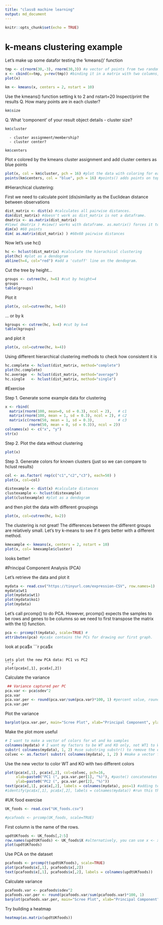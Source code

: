 ```yaml
---
title: "class8 machine learning"
output: md_document
---
```


```r
knitr::opts_chunk$set(echo = TRUE)
```

# k-means clustering example

Let's make up some datafor testing the 'kmeans()' function

```r
tmp <- c(rnorm(30,-3), rnorm(30,3)) #a vector of points from two random distributions
x <- cbind(x=tmp, y=rev(tmp)) #binding it in a matrix with two columns, one with tmp and one with the reverse of tmp
plot(x)
```

```r
km <- kmeans(x, centers = 2, nstart = 10)
```

Use the kmeans() function setting k to 2 and nstart=20
Inspect/print the results
Q. How many points are in each cluster?

```r
km$size
```

Q. What ‘component’ of your result object details
      - cluster size?
      
```r
km$cluster
```

      - cluster assignment/membership?
      - cluster center?

```r
km$centers
```


Plot x colored by the kmeans cluster assignment and
      add cluster centers as blue points

```r
plot(x, col = km$cluster, pch = 16) #plot the data with coloring for each cluster
points(km$centers, col = "blue", pch = 16) #points() adds points on top of the graph
```



#Hierarchical clustering:

First we need to calculate point (dis)similarity as the Euclidean distance between observations
```r
dist_matrix <- dist(x) #calculates all pairwise distances.
dim(dist_matrix) #doesn't work as dist_matrix is not a dataframe.
dmatrix <- as.matrix(dist_matrix)
#View( dmatrix ) #view() works with dataframe. as.matrix() forces it to be a matrix.
dim(x) #60 points
dim( as.matrix(dist_matrix) ) #60x60 pairwise distances
```

Now let's use hc() 
```r
hc <- hclust(dist_matrix) #calculate the hierachical clustering
plot(hc) #plot as a dendogram
abline(h=4, col="red") #add a 'cutoff' line on the dendogram.
```

Cut the tree by height...
```r
groups <- cutree(hc, h=6) #cut by height=4
groups
table(groups)
```

Plot it
```r
plot(x, col=cutree(hc, h=6))
```


... or by k
```r
kgroups <- cutree(hc, k=4) #cut by k=4
table(kgroups)
```

and plot it
```r
plot(x, col=cutree(hc, k=4))
```


Using different hierarchical clustering methods to check how consistent it is
```r
hc.complete <- hclust(dist_matrix, method="complete")
plot(hc.complete)
hc.average  <- hclust(dist_matrix, method="average")
hc.single   <- hclust(dist_matrix, method="single")
```



#Exercise

Step 1. Generate some example data for clustering
```r
x <- rbind(
  matrix(rnorm(100, mean=0, sd = 0.3), ncol = 2),   # c1
  matrix(rnorm(100, mean = 1, sd = 0.3), ncol = 2), # c2
  matrix(c(rnorm(50, mean = 1, sd = 0.3),           # c3
           rnorm(50, mean = 0, sd = 0.3)), ncol = 2))
colnames(x) <- c("x", "y")
str(x)
```

Step 2. Plot the data without clustering
```r
plot(x)
```

Step 3. Generate colors for known clusters (just so we can compare to hclust results)

```r
col <- as.factor( rep(c("c1","c2","c3"), each=50) )
plot(x, col=col)
```

```r
distexample <- dist(x) #calculate distances
clustexample <- hclust(distexample)
plot(clustexample) #plot as a dendogram
```

and then plot the data with different groupings
```r
plot(x, col=cutree(hc, k=2))
```

The clustering is not great! The differences between the different groups are relatively small. Let's try k-means to see if it gets better with a different method.

```r
kmexample <- kmeans(x, centers = 2, nstart = 10)
plot(x, col= kmexample$cluster)
```

looks better!



#Principal Component Analysis (PCA)

Let's retrieve the data and plot it
```r
mydata <- read.csv("https://tinyurl.com/expression-CSV", row.names=1)
mydata$wt1
plot(mydata$wt1)
plot(mydata$ko1)
plot(mydata)
```

Let's call prcomp() to do PCA. However, prcomp() expects the samples to be rows and genes to be columns so we need to first transpose the matrix with the t() function.
```r
pca <- prcomp(t(mydata), scale=TRUE) #
attributes(pca) #pca$x contains the PCs for drawing our first graph.
```

look at pca$x
```r
pca$x
```

Lets plot the new PCA data: PC1 vs PC2
```r
plot(pca$x[,1], pca$x[,2])
```

Calculate the variance
```r
 ## Variance captured per PC
pca.var <- pca$sdev^2
pca.var
pca.var.per <- round(pca.var/sum(pca.var)*100, 1) #percent value, rounded to make it look good
pca.var.per
```

Plot the variance
```r
barplot(pca.var.per, main="Scree Plot", xlab="Principal Component", ylab="Percent Variation")
```

Make the plot more useful
```r
# I want to make a vector of colors for wt and ko samples
colnames(mydata) # I want my factors to be WT and KO only, not WT1 to WT5 and KO1 to KO5
substr( colnames(mydata), 1, 2) #use substring substr() to remove the extra info.
colvec <- as.factor( substr( colnames(mydata), 1, 2) ) #make a vector for colors.
```


Use the new vector to color WT and KO with two different colors
```r
plot(pca$x[,1], pca$x[,2], col=colvec, pch=16, 
     xlab=paste0("PC1 (", pca.var.per[1], "%)"), #paste() concatenates strings
     ylab=paste0("PC2 (", pca.var.per[2], "%)"))
text(pca$x[,1], pca$x[,2], labels = colnames(mydata), pos=1) #adding text labels.
#identify(pca$x[,1], pca$x[,2], labels = colnames(mydata)) #run this then click on the points on the graph that you want to identify, press ESC and it will tell you which points those are.
```


#UK food exercise
```r
UK_foods <- read.csv("UK_foods.csv")
```

```r
#pcafoods <- prcomp(UK_foods, scale=TRUE)
```

First column is the name of the rows.
```r
updtUKfoods <- UK_foods[,2:5]
row.names(updtUKfoods) <- UK_foods$X #alternatively, you can use x <- x[,-1] to remove column 1
plot(updtUKfoods)
```

Use PCA on the dataset
```r
pcafoods <- prcomp(t(updtUKfoods), scale=TRUE)
plot(pcafoods$x[,1], pcafoods$x[,2])
text(pcafoods$x[,1], pcafoods$x[,2], labels = colnames(updtUKfoods))
```

Calculate variance
```r
pcafoods.var <- pcafoods$sdev^2
pcafoods.var.per <- round(pcafoods.var/sum(pcafoods.var)*100, 1)
barplot(pcafoods.var.per, main="Scree Plot", xlab="Principal Component", ylab="Percent Variation")
```


Try building a heatmap
```r
heatmap(as.matrix(updtUKfoods))
```






